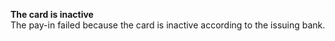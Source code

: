   
<Card title="101106" href="/development-ressources/errors/codes/101106">  

 **The card is inactive**  
 The pay-in failed because the card is inactive according to the issuing bank.  

</Card>